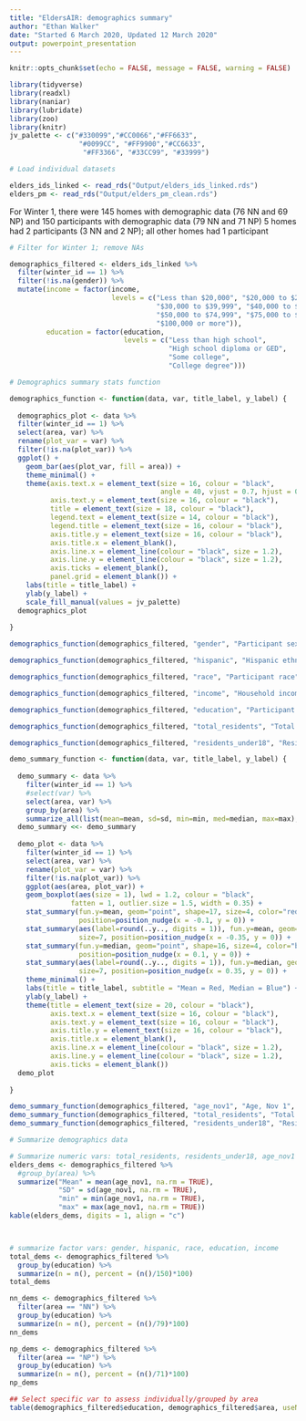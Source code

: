 ```yaml
---
title: "EldersAIR: demographics summary"
author: "Ethan Walker"
date: "Started 6 March 2020, Updated 12 March 2020"
output: powerpoint_presentation
---
```


```r
knitr::opts_chunk$set(echo = FALSE, message = FALSE, warning = FALSE)
```

```r
library(tidyverse)
library(readxl)
library(naniar)
library(lubridate)
library(zoo)
library(knitr)
jv_palette <- c("#330099","#CC0066","#FF6633", 
                 "#0099CC", "#FF9900","#CC6633",
                  "#FF3366", "#33CC99", "#33999")
```


```r
# Load individual datasets

elders_ids_linked <- read_rds("Output/elders_ids_linked.rds")
elders_pm <- read_rds("Output/elders_pm_clean.rds")
```

For Winter 1, there were 145 homes with demographic data (76 NN and 69 NP)
and 150 participants with demographic data (79 NN and 71 NP)
5 homes had 2 participants (3 NN and 2 NP); all other homes had 1 participant


```r
# Filter for Winter 1; remove NAs

demographics_filtered <- elders_ids_linked %>% 
  filter(winter_id == 1) %>% 
  filter(!is.na(gender)) %>% 
  mutate(income = factor(income,
                         levels = c("Less than $20,000", "$20,000 to $29,999",
                                    "$30,000 to $39,999", "$40,000 to $49,999",
                                    "$50,000 to $74,999", "$75,000 to $99,999",
                                    "$100,000 or more")),
         education = factor(education,
                            levels = c("Less than high school",
                                       "High school diploma or GED",
                                       "Some college",
                                       "College degree")))
```



```r
# Demographics summary stats function

demographics_function <- function(data, var, title_label, y_label) {
  
  demographics_plot <- data %>% 
  filter(winter_id == 1) %>% 
  select(area, var) %>% 
  rename(plot_var = var) %>% 
  filter(!is.na(plot_var)) %>% 
  ggplot() +
    geom_bar(aes(plot_var, fill = area)) +
    theme_minimal() +
    theme(axis.text.x = element_text(size = 16, colour = "black", 
                                     angle = 40, vjust = 0.7, hjust = 0.7),
          axis.text.y = element_text(size = 16, colour = "black"),
          title = element_text(size = 18, colour = "black"),
          legend.text = element_text(size = 14, colour = "black"),
          legend.title = element_text(size = 16, colour = "black"),
          axis.title.y = element_text(size = 16, colour = "black"),
          axis.title.x = element_blank(),
          axis.line.x = element_line(colour = "black", size = 1.2), 
          axis.line.y = element_line(colour = "black", size = 1.2), 
          axis.ticks = element_blank(),
          panel.grid = element_blank()) +
    labs(title = title_label) +
    ylab(y_label) +
    scale_fill_manual(values = jv_palette)
  demographics_plot
  
}

```

```r
demographics_function(demographics_filtered, "gender", "Participant sex", "count")
```


```r
demographics_function(demographics_filtered, "hispanic", "Hispanic ethnicity", "count")
```


```r
demographics_function(demographics_filtered, "race", "Participant race", "count")
```


```r
demographics_function(demographics_filtered, "income", "Household income", "count")
```


```r
demographics_function(demographics_filtered, "education", "Participant education", "count")
```


```r
demographics_function(demographics_filtered, "total_residents", "Total residents", "count")
```


```r
demographics_function(demographics_filtered, "residents_under18", "Residents under 18", "count")
```



```r
demo_summary_function <- function(data, var, title_label, y_label) {
  
  demo_summary <- data %>% 
    filter(winter_id == 1) %>% 
    #select(var) %>% 
    select(area, var) %>% 
    group_by(area) %>% 
    summarize_all(list(mean=mean, sd=sd, min=min, med=median, max=max), na.rm = TRUE)
  demo_summary <<- demo_summary
  
  demo_plot <- data %>% 
    filter(winter_id == 1) %>% 
    select(area, var) %>% 
    rename(plot_var = var) %>% 
    filter(!is.na(plot_var)) %>% 
    ggplot(aes(area, plot_var)) +
    geom_boxplot(aes(size = 1), lwd = 1.2, colour = "black", 
               fatten = 1, outlier.size = 1.5, width = 0.35) +
    stat_summary(fun.y=mean, geom="point", shape=17, size=4, color="red",
                 position=position_nudge(x = -0.1, y = 0)) +
    stat_summary(aes(label=round(..y.., digits = 1)), fun.y=mean, geom="text", 
                 size=7, position=position_nudge(x = -0.35, y = 0)) +
    stat_summary(fun.y=median, geom="point", shape=16, size=4, color="blue",
                 position=position_nudge(x = 0.1, y = 0)) +
    stat_summary(aes(label=round(..y.., digits = 1)), fun.y=median, geom="text", 
                 size=7, position=position_nudge(x = 0.35, y = 0)) +
    theme_minimal() +
    labs(title = title_label, subtitle = "Mean = Red, Median = Blue") +
    ylab(y_label) +
    theme(title = element_text(size = 20, colour = "black"),
          axis.text.x = element_text(size = 16, colour = "black"),
          axis.text.y = element_text(size = 16, colour = "black"),
          axis.title.y = element_text(size = 16, colour = "black"),
          axis.title.x = element_blank(),
          axis.line.x = element_line(colour = "black", size = 1.2), 
          axis.line.y = element_line(colour = "black", size = 1.2), 
          axis.ticks = element_blank()) 
  demo_plot
  
}

demo_summary_function(demographics_filtered, "age_nov1", "Age, Nov 1", "years")
demo_summary_function(demographics_filtered, "total_residents", "Total residents", "count")
demo_summary_function(demographics_filtered, "residents_under18", "Residents under 18", "count")
```



```r
# Summarize demographics data

# Summarize numeric vars: total_residents, residents_under18, age_nov1
elders_dems <- demographics_filtered %>%  
  #group_by(area) %>% 
  summarize("Mean" = mean(age_nov1, na.rm = TRUE), 
            "SD" = sd(age_nov1, na.rm = TRUE),
            "min" = min(age_nov1, na.rm = TRUE), 
            "max" = max(age_nov1, na.rm = TRUE))
kable(elders_dems, digits = 1, align = "c")



# summarize factor vars: gender, hispanic, race, education, income
total_dems <- demographics_filtered %>%  
  group_by(education) %>% 
  summarize(n = n(), percent = (n()/150)*100)
total_dems

nn_dems <- demographics_filtered %>%  
  filter(area == "NN") %>% 
  group_by(education) %>% 
  summarize(n = n(), percent = (n()/79)*100)
nn_dems

np_dems <- demographics_filtered %>%  
  filter(area == "NP") %>% 
  group_by(education) %>% 
  summarize(n = n(), percent = (n()/71)*100)
np_dems

## Select specific var to assess individually/grouped by area
table(demographics_filtered$education, demographics_filtered$area, useNA = "ifany")
```

